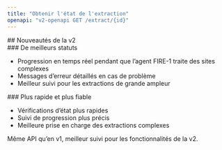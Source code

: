 ```yaml
---
title: "Obtenir l'état de l'extraction"
openapi: "v2-openapi GET /extract/{id}"
---
```


<div id="whats-new-in-v2">
  ## Nouveautés de la v2
</div>

<div id="better-status-updates">
  ### De meilleurs statuts
</div>

- Progression en temps réel pendant que l’agent FIRE-1 traite des sites complexes
- Messages d’erreur détaillés en cas de problème
- Meilleur suivi pour les extractions de grande ampleur

<div id="faster-and-more-reliable">
  ### Plus rapide et plus fiable
</div>

- Vérifications d’état plus rapides
- Suivi de progression plus précis
- Meilleure prise en charge des extractions complexes

Même API qu’en v1, meilleur suivi pour les fonctionnalités de la v2.